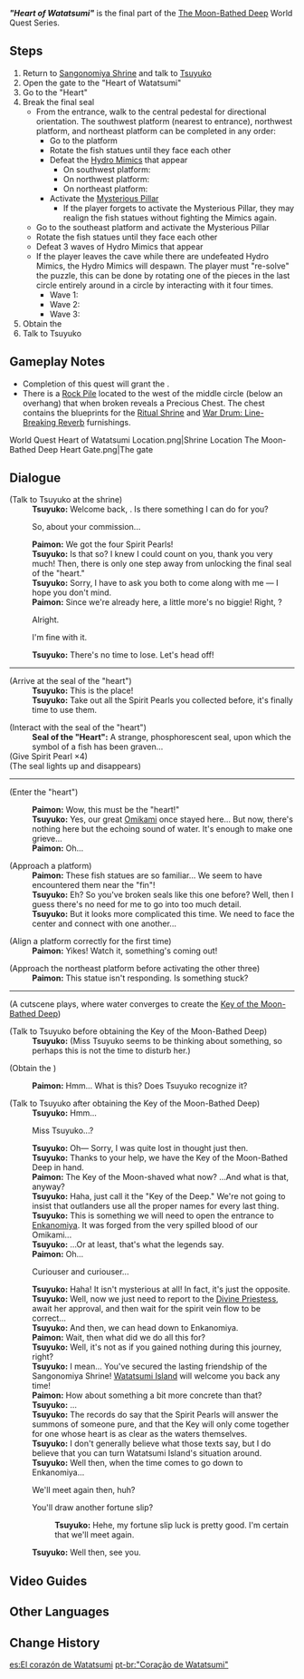 {{Quest Infobox
|id            = 72149
|type          = World
|image         = World Quest Heart of Watatsumi.png
|chapter       = The Moon-Bathed Deep
|region        = Inazuma
|area          = Watatsumi Island
|subarea       = Sangonomiya Shrine
|startLocation = [[Sangonomiya Shrine]], [[Inazuma]]
|prev          = "Eye of Watatsumi"
|prev2         = "Fang of Watatsumi"
|prev3         = "Fin of Watatsumi"
|prev4         = "Tail of Watatsumi"
|next          = The Still Water's Flow
|characters    = Paimon; Traveler; Tsuyuko
|rewards       = Adventure EXP*350;Primogem*40;Hero's Wit*3;Mora*30,000;Mystic Enhancement Ore*6;Key of the Moon-Bathed Deep*1
|rep           = Inazuma
|repAmt        = 20
|repOrder      = 356
}}

'''''"Heart of Watatsumi"''''' is the final part of the [[The Moon-Bathed Deep]] World Quest Series.

==Steps==
# Return to [[Sangonomiya Shrine]] and talk to [[Tsuyuko]]
# Open the gate to the "Heart of Watatsumi"
# Go to the "Heart"
# Break the final seal
#* From the entrance, walk to the central pedestal for directional orientation. The southwest platform (nearest to entrance), northwest platform, and northeast platform can be completed in any order:
#** Go to the platform
#** Rotate the fish statues until they face each other
#** Defeat the [[Hydro Mimics]] that appear
#*** On southwest platform: {{Enemy List|Hydro Mimic Ferret;Hydro Mimic Finch}}
#*** On northwest platform: {{Enemy List|Hydro Mimic Finch;Hydro Mimic Boar}}
#*** On northeast platform: {{Enemy List|Hydro Mimic Frog;Hydro Mimic Crab}}
#** Activate the [[Mysterious Pillar]]
#*** If the player forgets to activate the Mysterious Pillar, they may realign the fish statues without fighting the Mimics again.
#* Go to the southeast platform and activate the Mysterious Pillar
#* Rotate the fish statues until they face each other
#* Defeat 3 waves of Hydro Mimics that appear
#* If the player leaves the cave while there are undefeated Hydro Mimics, the Hydro Mimics will despawn. The player must "re-solve" the puzzle, this can be done by rotating one of the pieces in the last circle entirely around in a circle by interacting with it four times.
#** Wave 1: {{Enemy List|Hydro Mimic Crane*3;Hydro Mimic Ferret;Hydro Mimic Finch}}
#** Wave 2: {{Enemy List|Hydro Mimic Crane*3;Hydro Mimic Boar;Hydro Mimic Finch}}
#** Wave 3: {{Enemy List|Hydro Mimic Crane*3;Hydro Mimic Frog;Hydro Mimic Crab}}
# Obtain the {{Item|Key of the Moon-Bathed Deep|text=Key of the Deep}}
# Talk to Tsuyuko

==Gameplay Notes==
* Completion of this quest will grant the {{Achievement|The Same Moonlight}}.
* There is a [[Rock Pile]] located to the west of the middle circle (below an overhang) that when broken reveals a Precious Chest. The chest contains the blueprints for the [[Ritual Shrine]] and [[War Drum: Line-Breaking Reverb]] furnishings.
<gallery>
World Quest Heart of Watatsumi Location.png|Shrine Location
The Moon-Bathed Deep Heart Gate.png|The gate
</gallery>

==Dialogue==
{{Quest Description|You have the four [[Spirit Pearl]]s. It's time to report your progress to Tsuyuko.}}
{{Dialogue Start}}
;(Talk to Tsuyuko at the shrine)
:'''Tsuyuko:''' Welcome back, {{Traveler}}. Is there something I can do for you?
:{{DIcon}} So, about your commission...
:'''Paimon:''' We got the four Spirit Pearls!
:'''Tsuyuko:''' Is that so? I knew I could count on you, thank you very much! Then, there is only one step away from unlocking the final seal of the "heart."
:'''Tsuyuko:''' Sorry, I have to ask you both to come along with me &mdash; I hope you don't mind.
:'''Paimon:''' Since we're already here, a little more's no biggie! Right, {{Traveler}}?
:{{DIcon}} Alright.
:{{DIcon}} I'm fine with it.
:'''Tsuyuko:''' There's no time to lose. Let's head off!
{{Dialogue End}}
----
{{Quest Description|update|Use the four Spirit Pearls to open the gate to the "heart."}}
{{Dialogue Start}}
;(Arrive at the seal of the "heart")
:'''Tsuyuko:''' This is the place!
:'''Tsuyuko:''' Take out all the Spirit Pearls you collected before, it's finally time to use them.
{{Dialogue End}}
{{Quest Description|update|The place where Watatsumi's "heart" is hidden is but one step away...}}
{{Dialogue Start}}
;(Interact with the seal of the "heart")
:'''Seal of the "Heart":''' A strange, phosphorescent seal, upon which the symbol of a fish has been graven...
;(Give Spirit Pearl ×4)
;(The seal lights up and disappears)
----
;(Enter the "heart")
{{Dialogue End}}
{{Quest Description|update|The seal of the "heart" seems to require both experience and wisdom to break...}}
{{Dialogue Start}}
:'''Paimon:''' Wow, this must be the "heart!"
:'''Tsuyuko:''' Yes, our great [[Omikami]] once stayed here... But now, there's nothing here but the echoing sound of water. It's enough to make one grieve...
:'''Paimon:''' Oh...

;(Approach a platform)
:'''Paimon:''' These fish statues are so familiar... We seem to have encountered them near the "fin"!
:'''Tsuyuko:''' Eh? So you've broken seals like this one before? Well, then I guess there's no need for me to go into too much detail.
:'''Tsuyuko:''' But it looks more complicated this time. We need {{Color|buzzword|all three statues}} to face the center and connect with one another...

;(Align a platform correctly for the first time)
:'''Paimon:''' Yikes! Watch it, something's coming out!

;(Approach the northeast platform before activating the other three)
:'''Paimon:''' This statue isn't responding. Is something stuck?
----
;(A cutscene plays, where water converges to create the [[Key of the Moon-Bathed Deep]])
{{Dialogue End}}
{{Quest Description|update|After a long journey, you have finally reached the enigmatic "Heart of Watatsumi"...}}
{{Dialogue Start}}
;(Talk to Tsuyuko before obtaining the Key of the Moon-Bathed Deep)
:'''Tsuyuko:''' (Miss Tsuyuko seems to be thinking about something, so perhaps this is not the time to disturb her.)

;(Obtain the {{Item|Key of the Moon-Bathed Deep}})
{{Dialogue End}}
{{Quest Description|update|Report your findings to Tsuyuko.}}
{{Dialogue Start}}
:'''Paimon:''' Hmm... What is this? Does Tsuyuko recognize it?

;(Talk to Tsuyuko after obtaining the Key of the Moon-Bathed Deep)
:'''Tsuyuko:''' Hmm...
:{{DIcon}} Miss Tsuyuko...?
:'''Tsuyuko:''' Oh&mdash; Sorry, I was quite lost in thought just then.
:'''Tsuyuko:''' Thanks to your help, we have the Key of the Moon-Bathed Deep in hand.
:'''Paimon:''' The Key of the Moon-shaved what now? ...And what is that, anyway?
:'''Tsuyuko:''' Haha, just call it the "Key of the Deep." We're not going to insist that outlanders use all the proper names for every last thing.
:'''Tsuyuko:''' This is something we will need to open the entrance to [[Enkanomiya]]. It was forged from the very spilled blood of our Omikami...
:'''Tsuyuko:''' ...Or at least, that's what the legends say.
:'''Paimon:''' Oh...
:{{DIcon}} Curiouser and curiouser...
:'''Tsuyuko:''' Haha! It isn't mysterious at all! In fact, it's just the opposite.
:'''Tsuyuko:''' Well, now we just need to report to the [[Sangonomiya Kokomi|Divine Priestess]], await her approval, and then wait for the spirit vein flow to be correct...
:'''Tsuyuko:''' And then, we can head down to Enkanomiya.
:'''Paimon:''' Wait, then what did we do all this for?
:'''Tsuyuko:''' Well, it's not as if you gained nothing during this journey, right?
:'''Tsuyuko:''' I mean... You've secured the lasting friendship of the Sangonomiya Shrine! [[Watatsumi Island]] will welcome you back any time!
:'''Paimon:''' How about something a bit more concrete than that?
:'''Tsuyuko:''' ...
:'''Tsuyuko:''' The records do say that the Spirit Pearls will answer the summons of someone pure, and that the Key will only come together for one whose heart is as clear as the waters themselves.
:'''Tsuyuko:''' I don't generally believe what those texts say, but I do believe that you can turn Watatsumi Island's situation around.
:'''Tsuyuko:''' Well then, when the time comes to go down to Enkanomiya...
:{{DIcon}} We'll meet again then, huh?
:{{DIcon}} You'll draw another fortune slip?
::'''Tsuyuko:''' Hehe, my fortune slip luck is pretty good. I'm certain that we'll meet again.
:'''Tsuyuko:''' Well then, see you.
{{Dialogue End}}

==Video Guides==
{{EVT
|video1   = https://youtu.be/lxn3AmhBxVU
|caption1 = "Heart of Watatsumi" Guide
}}

==Other Languages==
{{Other Languages
|en      = "Heart of Watatsumi"
|zhs     = 「海祇之心」
|zhs_rm  = "Hǎiqí zhī Xīn"
|zht     = 「海祇之心」
|zht_rm  = "Hǎiqí zhī Xīn"
|zh_tl   = "Heart of Watatsumi"
|ja      = 「海祇の心」
|ja_rm   = "Watatsumi no Kokoro"
|ja_tl   = "Heart of Watatsumi"
|ko      = 「와타츠미의 심장」
|ko_rm   = "Watacheumi-ui Simjang"
|ko_tl   = "Heart of Watatsumi"
|es      = El corazón de Watatsumi
|es_tl   = The Heart of Watatsumi
|fr      = «&nbsp;Cœur de Watatsumi&nbsp;»
|fr_tl   = "Heart of Watatsumi"
|ru      = «Сердце Ватацуми»
|ru_tl   = "Heart of Watatsumi"
|th      = "ดวงใจแห่ง Watatsumi"
|th_rm   = "Duang-chai haeng Watatsumi"
|th_tl   = "Heart of Watatsumi"
|vi      = Tim Watatsumi
|vi_tl   = Heart of Watatsumi
|de      = „Herz von Watatsumi“
|de_tl   = "Heart of Watatsumi"
|id      = "Jantung Watatsumi"
|id_tl   = "Heart of Watatsumi"
|pt      = "Coração de Watatsumi"
|pt_tl   = "Heart of Watatsumi"
|tr      = "Watatsumi'nin Kalbi"
|tr_tl   = "Heart of Watatsumi"
|it      = Cuore di Watatsumi
|it_tl   = Heart of Watatsumi
}}

==Change History==
{{Change History|2.1}}

[[es:El corazón de Watatsumi]]
[[pt-br:"Coração de Watatsumi"]]
